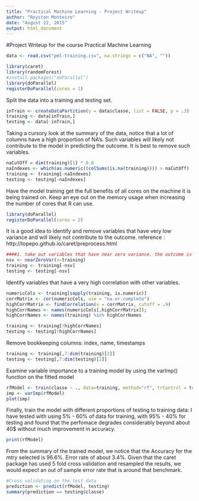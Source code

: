 ```yaml
---
title: "Practical Machine Learning - Project Writeup"
author: "Royston Monteiro"
date: "August 22, 2015"
output: html_document
---
```


#Project Writeup for the course Practical Machine Learning

```r
data <- read.csv("pml-training.csv", na.strings = c("NA", ""))

library(caret)
library(randomForest)
#install.packages("doParallel")
library(doParallel)
registerDoParallel(cores = 1)

```

Split the data into a training and testing set.
```r
inTrain <- createDataPartition(y = data$classe, list = FALSE, p = .3)
training <- data[inTrain,]
testing <- data[-inTrain,]

```

Taking a cursory look at the summary of the data, notice that a lot of columns have a high proportion of NA's. Such variables will likely not contribute to the model in predicting the outcome. It is best to remove such variables.
```r
naCutOff = dim(training)[1] * 0.8
naIndexes <- which(as.numeric((colSums(is.na(training)))) > naCutOff)
training <- training[-naIndexes]
testing <- testing[-naIndexes]

```


Have the model training get the full benefits of all cores on the machine it is being trained on. Keep an eye out on the memory usage when increasing the number of cores that R can use.

```r
library(doParallel)
registerDoParallel(cores = 2)

```

It is a good idea to identify and remove variables that have very low variance and will likely not contribute to the outcome. reference : http://topepo.github.io/caret/preprocess.html
```r
####1. take out variables that have near zero variance. the outcome is clearly independent of them
nsv <- nearZeroVar(x=training)
training <- training[-nsv]
testing <- testing[-nsv]
```

Identify variables that have a very high correlation with other variables.  
```r
numericCols <- training[sapply(training, is.numeric)]
corrMatrix <- cor(numericCols, use = "na.or.complete")
highCorrMatrix <- findCorrelation(x = corrMatrix, cutoff = .9)
highCorrNames <- names(numericCols[,highCorrMatrix]); 
highCorrNames <- names(training) %in% highCorrNames

training <- training[!highCorrNames]
testing <- testing[!highCorrNames]
```

Remove bookkeeping columns: index, name, timestamps
```r
training <- training[,7:dim(training)[2]]
testing <- testing[,7:dim(testing)[2]]
```

Examine variable importance to a training model by using the varImp() function on the fitted model
```r
rfModel <- train(classe ~ ., data=training, method="rf", trControl = trainControl(method="cv", number=5), prox=FALSE, allowParallel=TRUE)
imp <- varImp(rfModel)
plot(imp)

```



Finally, train the model with different proportions of testing to training data: I have tested with using 5% - 60% of data for training, with 95% - 40% for testing and found that the perfomace degrades considerably beyond about 40$ without much improvement in accuracy.
```r
print(rfModel)
```
From the summary of the trained model, we notice that the Accuracy for the mtry selected is 96.6%. Error rate of about 3.4%. Given that the caret package has used 5 fold cross validation and resampled the results, we would expect an out of sample error rate that is around that benchmark.

```r
#Cross validating on the test data
prediction <- predict(rfModel, testing)
summary(prediction == testing$classe)

```